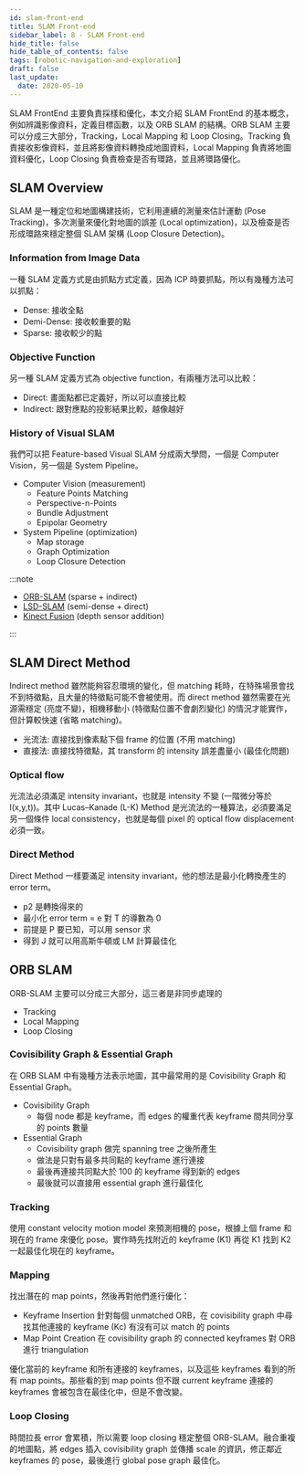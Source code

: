 ```yaml
---
id: slam-front-end
title: SLAM Front-end
sidebar_label: 8 - SLAM Front-end
hide_title: false
hide_table_of_contents: false
tags: [robotic-navigation-and-exploration]
draft: false
last_update:
  date: 2020-05-10
---
```


SLAM FrontEnd 主要負責採樣和優化，本文介紹 SLAM FrontEnd 的基本概念，例如辨識影像資料，定義目標函數，以及 ORB SLAM 的結構。ORB SLAM 主要可以分成三大部分，Tracking，Local Mapping 和 Loop Closing。Tracking 負責接收影像資料，並且將影像資料轉換成地圖資料，Local Mapping 負責將地圖資料優化，Loop Closing 負責檢查是否有環路，並且將環路優化。

## SLAM Overview

SLAM 是一種定位和地圖構建技術，它利用連續的測量來估計運動 (Pose Tracking)，多次測量來優化對地圖的誤差 (Local optimization)，以及檢查是否形成環路來穩定整個 SLAM 架構 (Loop Closure Detection)。

<fig
  src="/img/learning/robotic-navigation-and-exploration/08-slam-front-end/slam_overview.png"
  caption="SLAM Overview"
/>

### Information from Image Data

一種 SLAM 定義方式是由抓點方式定義，因為 ICP 時要抓點，所以有幾種方法可以抓點：

- Dense: 接收全點
- Demi-Dense: 接收較重要的點
- Sparse: 接收較少的點

<fig
  src="/img/learning/robotic-navigation-and-exploration/08-slam-front-end/slam_image_type.png"
  caption="SLAM Image Type"
/>

### Objective Function

另一種 SLAM 定義方式為 objective function，有兩種方法可以比較：

- Direct: 畫面點都已定義好，所以可以直接比較
- Indirect: 跟對應點的投影結果比較，越像越好

<fig
  src="/img/learning/robotic-navigation-and-exploration/08-slam-front-end/slam_methods.png"
  caption="SLAM Methods"
/>

### History of Visual SLAM

我們可以把 Feature-based Visual SLAM 分成兩大學問，一個是 Computer Vision，另一個是 System Pipeline。

- Computer Vision (measurement)
  - Feature Points Matching
  - Perspective-n-Points
  - Bundle Adjustment
  - Epipolar Geometry
- System Pipeline (optimization)
  - Map storage
  - Graph Optimization
  - Loop Closure Detection

<fig
  src="/img/learning/robotic-navigation-and-exploration/08-slam-front-end/slam_history.png"
  caption="SLAM History"
/>

:::note

- [ORB-SLAM](https://www.youtube.com/watch?v=IuBGKxgaxS0) (sparse + indirect)
- [LSD-SLAM](https://www.youtube.com/watch?v=GnuQzP3gty4) (semi-dense + direct)
- [Kinect Fusion](https://www.youtube.com/watch?v=KOUSSlKUJ-A) (depth sensor addition)

:::

## SLAM Direct Method

Indirect method 雖然能夠容忍環境的變化，但 matching 耗時，在特殊場景會找不到特徵點，且大量的特徵點可能不會被使用。而 direct method 雖然需要在光源需穩定 (亮度不變)，相機移動小 (特徵點位置不會劇烈變化) 的情況才能實作，但計算較快速 (省略 matching)。

- 光流法: 直接找到像素點下個 frame 的位置 (不用 matching)
- 直接法: 直接找特徵點，其 transform 的 intensity 誤差盡量小 (最佳化問題)

### Optical flow

光流法必須滿足 intensity invariant，也就是 intensity 不變 (一階微分等於 I(x,y,t))。其中 Lucas–Kanade (L-K) Method 是光流法的一種算法，必須要滿足另一個條件 local consistency，也就是每個 pixel 的 optical flow displacement 必須一致。

<fig
  src="/img/learning/robotic-navigation-and-exploration/08-slam-front-end/optical_flow.png"
  caption="Optical Flow"
/>

### Direct Method

Direct Method 一樣要滿足 intensity invariant，他的想法是最小化轉換產生的 error term。

- p2 是轉換得來的
- 最小化 error term = e 對 T 的導數為 0
- 前提是 P 要已知，可以用 sensor 求
- 得到 J 就可以用高斯牛頓或 LM 計算最佳化

<fig
  src="/img/learning/robotic-navigation-and-exploration/08-slam-front-end/direct_method.png"
  caption="Direct Method"
/>

<fig
  src="/img/learning/robotic-navigation-and-exploration/08-slam-front-end/direct_method_optimization.png"
  caption="Direct Method Optimization"
/>

## ORB SLAM

ORB-SLAM 主要可以分成三大部分，這三者是非同步處理的

- Tracking
- Local Mapping
- Loop Closing

<fig
  src="/img/learning/robotic-navigation-and-exploration/08-slam-front-end/orb_slam_structure.png"
  caption="ORB SLAM Structure"
/>

### Covisibility Graph & Essential Graph

在 ORB SLAM 中有幾種方法表示地圖，其中最常用的是 Covisibility Graph 和 Essential Graph。

- Covisibility Graph
  - 每個 node 都是 keyframe，而 edges 的權重代表 keyframe 間共同分享的 points 數量
- Essential Graph
  - Covisibility graph 做完 spanning tree 之後所產生
  - 做法是只對有最多共同點的 keyframe 進行連接
  - 最後再連接共同點大於 100 的 keyframe 得到新的 edges
  - 最後就可以直接用 essential graph 進行最佳化

<fig
  src="/img/learning/robotic-navigation-and-exploration/08-slam-front-end/orb_slam_graph.png"
  caption="ORB SLAM Graph"
/>

### Tracking

使用 constant velocity motion model 來預測相機的 pose，根據上個 frame 和現在的 frame 來優化 pose。實作時先找附近的 keyframe (K1) 再從 K1 找到 K2 一起最佳化現在的 keyframe。

<fig
  src="/img/learning/robotic-navigation-and-exploration/08-slam-front-end/orb_slam_tracking.png"
  caption="ORB SLAM Tracking"
/>

### Mapping

找出潛在的 map points，然後再對他們進行優化：

- Keyframe Insertion 針對每個 unmatched ORB，在 covisibility graph 中尋找其他連接的 keyframe (Kc) 有沒有可以 match 的 points
- Map Point Creation 在 covisibility graph 的 connected keyframes 對 ORB 進行 triangulation

<fig
  src="/img/learning/robotic-navigation-and-exploration/08-slam-front-end/orb_slam_mapping.png"
  caption="ORB SLAM Mapping"
/>

優化當前的 keyframe 和所有連接的 keyframes，以及這些 keyframes 看到的所有 map points。那些看的到 map points 但不跟 current keyframe 連接的 keyframes 會被包含在最佳化中，但是不會改變。

### Loop Closing

時間拉長 error 會累積，所以需要 loop closing 穩定整個 ORB-SLAM。融合重複的地圖點，將 edges 插入 covisibility graph 並傳播 scale 的資訊，修正鄰近 keyframes 的 pose，最後進行 global pose graph 最佳化。

<fig
  src="/img/learning/robotic-navigation-and-exploration/08-slam-front-end/orb_slam_closing.png"
  caption="ORB SLAM Closing"
/>
